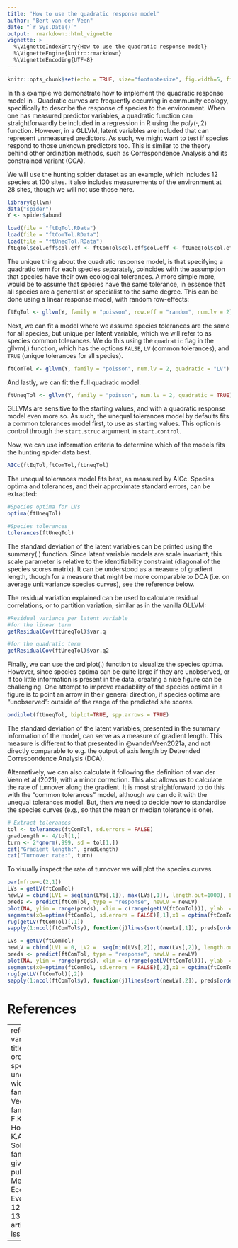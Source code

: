 ```yaml
---
title: 'How to use the quadratic response model'
author: "Bert van der Veen"
date: "`r Sys.Date()`"
output:  rmarkdown::html_vignette
vignette: >
  %\VignetteIndexEntry{How to use the quadratic response model}
  %\VignetteEngine{knitr::rmarkdown}
  %\VignetteEncoding{UTF-8}
---
```


```r
knitr::opts_chunk$set(echo = TRUE, size="footnotesize", fig.width=5, fig.height=5, fig.align="center",dev="png", code.frame = TRUE, warning = FALSE, fig.pos='H')
```

In this example we demonstrate how to implement the quadratic response model in \texttt{gllvm}. Quadratic curves are frequently occurring in community ecology, specifically to describe the response of species to the environment. When one has measured predictor variables, a quadratic function can straightforwardly be included in a regression in R using the $poly(\cdot,2)$ function. However, in a GLLVM, latent variables are included that can represent unmeasured predictors. As such, we might want to test if species respond to those unknown predictors too. This is similar to the theory behind other ordination methods, such as Correspondence Analysis and its constrained variant (CCA).

We will use the hunting spider dataset as an example, which includes 12 species at 100 sites. It also includes measurements of the environment at 28 sites, though we will not use those here.

```r
library(gllvm)
data("spider")
Y <- spider$abund
```

```r
load(file = "ftEqTol.RData")
load(file = "ftComTol.RData")
load(file = "ftUneqTol.RData")
ftEqTol$col.eff$col.eff <- ftComTol$col.eff$col.eff <- ftUneqTol$col.eff$col.eff <- FALSE
```

The unique thing about the quadratic response model, is that specifying a quadratic term for each species separately, coincides with the assumption that species have their own ecological tolerances. A more simple more, would be to assume that species have the same tolerance, in essence that all species are a generalist or specialist to the same degree. This can be done using a linear response model, with random row-effects:


```r
ftEqTol <- gllvm(Y, family = "poisson", row.eff = "random", num.lv = 2)
```

Next, we can fit a model where we assume species tolerances are the same for all species, but unique per latent variable, which we will refer to as species common tolerances. We do this using the `quadratic` flag in the $\text{gllvm}(.)$ function, which has the options `FALSE`, `LV` (common tolerances), and `TRUE` (unique tolerances for all species).

```r
ftComTol <- gllvm(Y, family = "poisson", num.lv = 2, quadratic = "LV")
```

And lastly, we can fit the full quadratic model.

```r
ftUneqTol <- gllvm(Y, family = "poisson", num.lv = 2, quadratic = TRUE)
```

GLLVMs are sensitive to the starting values, and with a quadratic response model even more so. As such, the unequal tolerances model by defaults fits a common tolerances model first, to use as starting values. This option is control through the `start.struc` argument in `start.control`.

Now, we can use information criteria to determine which of the models fits the hunting spider data best.

```r
AICc(ftEqTol,ftComTol,ftUneqTol)
```
The unequal tolerances model fits best, as measured by AICc. Species optima and tolerances, and their approximate standard errors, can be extracted:

```r
#Species optima for LVs
optima(ftUneqTol)

#Species tolerances
tolerances(ftUneqTol)
```

The standard deviation of the latent variables can be printed using the $\text{summary}(.)$ function. Since latent variable models are scale invariant, this scale parameter is relative to the identifiability constraint (diagonal of the species scores matrix). It can be understood as a measure of gradient length, though for a measure that might be more comparable to DCA (i.e. on average unit variance species curves), see the reference below.

The residual variation explained can be used to calculate residual correlations, or to partition variation, similar as in the vanilla GLLVM:
```r
#Residual variance per latent variable
#for the linear term
getResidualCov(ftUneqTol)$var.q

#for the quadratic term
getResidualCov(ftUneqTol)$var.q2
```

Finally, we can use the $\text{ordiplot}(.)$ function to visualize the species optima. However, since species optima can be quite large if they are unobserved, or if too little information is present in the data, creating a nice figure can be challenging. One attempt to improve readability of the species optima in a figure is to point an arrow in their general direction, if species optima are "unobserved": outside of the range of the predicted site scores.

```r
ordiplot(ftUneqTol, biplot=TRUE, spp.arrows = TRUE)
```

The standard deviation of the latent variables, presented in the summary information of the model, can serve as a measure of gradient length. This measure is different to that presented in @vanderVeen2021a, and not directly comparable to e.g. the output of axis length by Detrended Correspondence Analysis (DCA).

Alternatively, we can also calculate it following the definition of van der Veen et al (2021), with a minor correction. This also allows us to calculate the rate of turnover along the gradient. It is most straightforward to do this with the "common tolerances" model, although we can do it with the unequal tolerances model. But, then we need to decide how to standardise the species curves (e.g., so that the mean or median tolerance is one).

```r
# Extract tolerances
tol <- tolerances(ftComTol, sd.errors = FALSE)
gradLength <- 4/tol[1,]
turn <- 2*qnorm(.999, sd = tol[1,])
cat("Gradient length:", gradLength)
cat("Turnover rate:", turn)
```

To visually inspect the rate of turnover we will plot the species curves.

```r
par(mfrow=c(2,1))
LVs = getLV(ftComTol)
newLV = cbind(LV1 = seq(min(LVs[,1]), max(LVs[,1]), length.out=1000), LV2 = 0)
preds <- predict(ftComTol, type = "response", newLV = newLV)
plot(NA, ylim = range(preds), xlim = c(range(getLV(ftComTol))), ylab  = "Predicted response", xlab = "LV1")
segments(x0=optima(ftComTol, sd.errors = FALSE)[,1],x1 = optima(ftComTol, sd.errors = FALSE)[,1], y0 = rep(0, ncol(ftComTol$y)), y1 = apply(preds,2,max), col = "red", lty = "dashed", lwd = 2)
rug(getLV(ftComTol)[,1])
sapply(1:ncol(ftComTol$y), function(j)lines(sort(newLV[,1]), preds[order(newLV[,1]),j], lwd = 2))

LVs = getLV(ftComTol)
newLV = cbind(LV1 = 0, LV2 =  seq(min(LVs[,2]), max(LVs[,2]), length.out=1000))
preds <- predict(ftComTol, type = "response", newLV = newLV)
plot(NA, ylim = range(preds), xlim = c(range(getLV(ftComTol))), ylab  = "Predicted response", xlab = "LV2")
segments(x0=optima(ftComTol, sd.errors = FALSE)[,2],x1 = optima(ftComTol, sd.errors = FALSE)[,2], y0 = rep(0, ncol(ftComTol$y)), y1 = apply(preds,2,max), col = "red", lty = "dashed", lwd = 2)
rug(getLV(ftComTol)[,2])
sapply(1:ncol(ftComTol$y), function(j)lines(sort(newLV[,2]), preds[order(newLV[,2]),j], lwd = 2))
```


# References

---
references:
- id: vanderVeen2021a
  title: Model-based ordination for species with unequal niche widths.
  author: 
  - family: van der Veen
    given: B.
  - family: Hui
    given: F.K.C.
  - family: Hovstad
    given: K.A.
  - family: Solbu
    given: E.B.
  - family: O'Hara
    given: R.B.
  publisher: Methods in Ecology and Evolution
  volume: 12
  page: 1288-1300
  type: article-journal
  issued:
    year: 2021

---